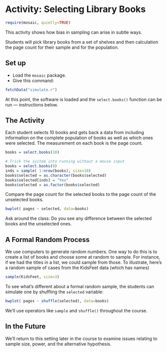 Activity: Selecting Library Books
========================================================

```r
require(mosaic, quietly=TRUE)
```

This activity shows how bias in sampling can arise in subtle ways.

Students will pick library books from a set of shelves and then calculation the page count for their sample and for the population.

## Set up

* Load the `mosaic` package.
* Give this command:
```r
fetchData("simulate.r")
```
At this point, the software is loaded and the `select.books()` function can be run --- instructions below.

## The Activity

Each student selects 10 books and gets back a data from including information on the complete population of books as well as which ones were selected. The measurement on each book is the page count.
```r
books = select.books(10)
```

```r
# Trick the system into running without a mouse input
books = select.books(0)
inds = sample( 1:nrow(books), size=10)
books$selected = as.character(books$selected)
books$selected[inds] = "Yes"
books$selected = as.factor(books$selected)
```

Compare the page count for the selected books to the page count of the unselected books.

```r
bwplot( pages ~ selected, data=books)
```

Ask around the class: Do you see any difference between the selected books and the unselected ones.

## A Formal Random Process

We use computers to generate random numbers.  One way to do this is to create a list of books and choose some at random to sample.  For instance, if we had the titles in a list, we could sample from those.  To illustrate, here's a random sample of cases from the KidsFeet data (which has names)
```r
sample(KidsFeet, size=3)
```

To see what's different about a formal random sample, the students can simulate one by shuffling the `selected` variable:
```r
bwplot( pages ~ shuffle(selected), data=books)
```

We'll use operators like `sample` and `shuffle()` throughout the course.

## In the Future

We'll return to this setting later in the course to examine issues relating to sample size, power, and the alternative hypothesis.

